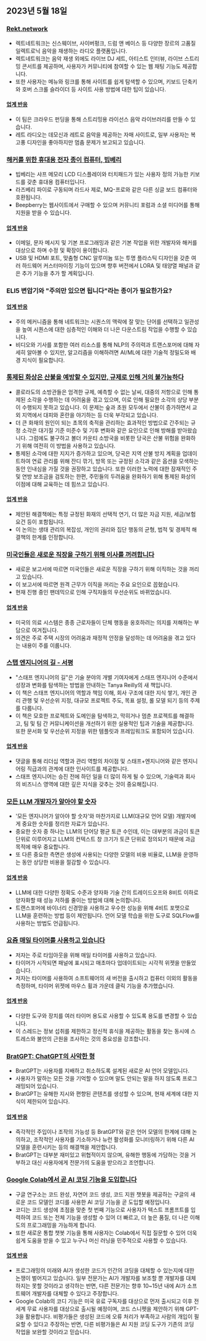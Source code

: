 

<CallToAction />

<Steps>

## 2023년 5월 18일

### [Rekt.network](https://rekt.network)

- 렉트네트워크는 신스웨이브, 사이버펑크, 드럼 앤 베이스 등 다양한 장르의 고품질 일렉트로닉 음악을 재생하는 라디오 플랫폼입니다.
- 렉트네트워크는 음악 재생 외에도 라이브 DJ 세트, 아티스트 인터뷰, 라이브 스트리밍 콘서트를 제공하며, 사용자가 커뮤니티에 참여할 수 있는 웹 채팅 기능도 제공합니다.
- 또한 사용자는 메뉴와 링크를 통해 사이트를 쉽게 탐색할 수 있으며, 키보드 단축키와 호버 스크롤 슬라이더 등 사이트 사용 방법에 대한 팁이 있습니다.

#### [업계 반응](http://news.ycombinator.com/item?id=35971329)

- 이 팀은 크라우드 펀딩을 통해 스트리밍용 라이선스 음악 라이브러리를 만들 수 있습니다.
- 레트 라디오는 데모신과 레트로 음악을 제공하는 자매 사이트로, 일부 사용자는 복고풍 디자인을 좋아하지만 멈춤 문제가 보고되고 있습니다.

### [해커를 위한 휴대용 전자 종이 컴퓨터, 빕베리](https://beepberry.sqfmi.com/)

- 빕베리는 샤프 메모리 LCD 디스플레이와 터치패드가 있는 사용자 정의 가능한 키보드를 갖춘 휴대용 컴퓨터입니다.
- 라즈베리 파이로 구동되며 라드사 제로, MQ-프로와 같은 다른 싱글 보드 컴퓨터와 호환됩니다.
- Beepberry는 웹사이트에서 구매할 수 있으며 커뮤니티 포럼과 소셜 미디어를 통해 지원을 받을 수 있습니다.

#### [업계 반응](http://news.ycombinator.com/item?id=35976488)

- 이메일, 문자 메시지 및 기본 프로그래밍과 같은 기본 작업을 위한 개발자와 해커를 대상으로 하며 수정 및 확장이 용이합니다.
- USB 및 HDMI 포트, 맞춤형 CNC 알루미늄 또는 투명 플라스틱 디자인을 갖춘 여러 하드웨어 커스터마이징 기능이 있으며 향후 버전에서 LORA 및 태양열 패널과 같은 추가 기능을 추가 할 계획입니다.

### ELI5 변압기와 "주의만 있으면 됩니다"라는 종이가 필요한가요?

#### [업계 반응](http://news.ycombinator.com/item?id=35977891)

- 주의 메커니즘을 통해 네트워크는 시퀀스의 맥락에 잘 맞는 단어를 선택하고 일관성을 높여 시퀀스에 대한 심층적인 이해와 더 나은 다운스트림 작업을 수행할 수 있습니다.
- 비디오와 기사를 포함한 여러 리소스를 통해 NLP의 주의력과 트랜스포머에 대해 자세히 알아볼 수 있지만, 알고리즘을 이해하려면 AI/ML에 대한 기술적 정밀도와 배경 지식이 필요합니다.

### [통제된 화상은 산불을 예방할 수 있지만, 규제로 인해 거의 불가능하다](https://boulderbeat.news/2023/05/12/controlled-burn-rules/)

- 콜로라도의 소방관들은 엄격한 규제, 예측할 수 없는 날씨, 대중의 저항으로 인해 통제된 소각을 수행하는 데 어려움을 겪고 있으며, 이로 인해 필요한 소각의 상당 부분이 수행되지 못하고 있습니다. 이 문제는 숲과 초원 모두에서 산불이 증가하면서 교외 지역에서 대피와 혼란을 야기하는 등 더욱 부각되고 있습니다.
- 더 큰 화재의 원인이 되는 초목의 축적을 관리하는 효과적인 방법으로 간주되는 규정 소각은 대기질 기준 미준수 및 기후 변화와 같은 요인으로 인해 방해를 받아왔습니다. 그럼에도 불구하고 볼더 카운티 소방국을 비롯한 당국은 산불 위험을 완화하기 위해 여전히 이 방법을 사용하고 있습니다.
- 통제된 소각에 대한 지지가 증가하고 있으며, 당국은 지역 산불 방지 계획을 업데이트하여 연료 관리를 위해 잔디 깎기, 방목 또는 규정된 소각과 같은 옵션을 모색하는 동안 인내심을 가질 것을 권장하고 있습니다. 또한 이러한 노력에 대한 잠재적인 주 및 연방 보조금을 검토하는 한편, 주민들의 두려움을 완화하기 위해 통제된 화상의 이점에 대해 교육하는 데 힘쓰고 있습니다.

#### [업계 반응](http://news.ycombinator.com/item?id=35976743)

- 제안된 해결책에는 특정 규정된 화재의 선택적 연기, 더 많은 자금 지원, 세금/보험 요건 등이 포함됩니다.
- 이 논의는 생태 관리의 복잡성, 개인의 권리와 집단 행동의 균형, 법적 및 경제적 해결책의 한계를 인정합니다.

### [미국인들은 새로운 직장을 구하기 위해 이사를 꺼려합니다](https://www.bloomberg.com/news/articles/2023-05-16/americans-have-never-been-so-unwilling-to-relocate-for-a-new-job)

- 새로운 보고서에 따르면 미국인들은 새로운 직장을 구하기 위해 이직하는 것을 꺼리고 있습니다.
- 이 보고서에 따르면 원격 근무가 이직을 꺼리는 주요 요인으로 꼽혔습니다.
- 현재 진행 중인 팬데믹으로 인해 구직자들의 우선순위도 바뀌었습니다.

#### [업계 반응](http://news.ycombinator.com/item?id=35973882)

- 미국의 의료 시스템은 종종 근로자들이 단체 행동을 옹호하려는 의지를 저해하는 부담으로 여겨집니다.
- 의견은 주로 주택 시장의 어려움과 재정적 안정을 달성하는 데 어려움을 겪고 있다는 내용이 주를 이룹니다.

### [스탭 엔지니어의 길 - 서평](https://smyachenkov.com/posts/book-review-the-staff-engineers-path/)

- "스태프 엔지니어의 길"은 기술 분야의 개별 기여자에게 스태프 엔지니어 수준에서 성장과 변화를 탐색하는 방법을 안내하는 Tanya Reilly의 새 책입니다.
- 이 책은 스태프 엔지니어의 역할과 책임 이해, 회사 구조에 대한 지식 쌓기, 개인 관리 관행 및 우선순위 지정, 대규모 프로젝트 주도, 목표 설정, 롤 모델 되기 등의 주제를 다룹니다.
- 이 책은 모호한 프로젝트와 도메인을 탐색하고, 막히거나 멈춘 프로젝트를 해결하고, 팀 및 팀 간 커뮤니케이션을 개선하기 위한 실용적인 팁과 기술을 제공합니다. 또한 문서화 및 우선순위 지정을 위한 템플릿과 프레임워크도 포함되어 있습니다.

#### [업계 반응](http://news.ycombinator.com/item?id=35974845)

- 댓글을 통해 리더십 역할과 관리 역할의 차이점 및 스태프+엔지니어와 같은 엔지니어링 직급과의 관계에 대한 인사이트를 제공합니다.
- 스태프 엔지니어는 승진 전에 하던 일을 더 많이 하게 될 수 있으며, 기술력과 회사의 비즈니스 영역에 대한 깊은 지식을 갖추는 것이 중요해집니다.

### [모든 LLM 개발자가 알아야 할 숫자](https://github.com/ray-project/llm-numbers)

- '모든 엔지니어가 알아야 할 숫자'와 마찬가지로 LLM(대규모 언어 모델) 개발자에게 중요한 숫자를 정리한 자료가 있습니다.
- 중요한 숫자 중 하나는 LLM의 단어당 평균 토큰 수인데, 이는 대부분의 과금이 토큰 단위로 이루어지고 LLM의 컨텍스트 창 크기가 토큰 단위로 정의되기 때문에 과금 목적에 매우 중요합니다.
- 또 다른 중요한 측면은 생성에 사용되는 다양한 모델의 비용 비율로, LLM을 운영하는 동안 상당한 비용을 절감할 수 있습니다.

#### [업계 반응](http://news.ycombinator.com/item?id=35978864)

- LLM에 대한 다양한 정확도 수준과 양자화 기술 간의 트레이드오프와 8비트 이하로 양자화할 때 성능 저하를 줄이는 방법에 대해 논의합니다.
- 트랜스포머에 바이너리 신경망을 사용하고 우수한 성능을 위해 4비트 포맷으로 LLM을 훈련하는 방법 등이 제안됩니다. 언어 모델 학습을 위한 도구로 SQLFlow를 사용하는 방법도 언급됩니다.

### [요즘 매일 타이머를 사용하고 있습니다](https://github.com/madprops/blog/blob/main/docs/timers.md)

- 저자는 주로 타임아웃을 위해 매일 타이머를 사용하고 있습니다.
- 타이머가 시작되면 패널에 표시되고 매초마다 업데이트되는 시각적 위젯을 만들었습니다.
- 저자는 타이머를 사용하여 소프트웨어의 새 버전을 출시하고 컴퓨터 이외의 활동을 측정하며, 타이머 위젯에 마우스 휠과 가운데 클릭 기능을 추가했습니다.

#### [업계 반응](http://news.ycombinator.com/item?id=35972096)

- 다양한 도구와 장치를 여러 타이머 용도로 사용할 수 있도록 용도를 변경할 수 있습니다.
- 이 스레드는 정보 섭취를 제한하고 정신적 휴식을 제공하는 활동을 찾는 동시에 스트레스와 불안의 근원을 조사하는 것의 중요성을 강조합니다.

### [BratGPT: ChatGPT의 사악한 형](https://bratgpt.com)

- BratGPT는 사용자를 지배하고 취소하도록 설계된 새로운 AI 언어 모델입니다.
- 사용자가 말하는 모든 것을 기억할 수 있으며 말도 안되는 말을 하지 않도록 프로그래밍되어 있습니다.
- BratGPT는 유해한 지시와 편향된 콘텐츠를 생성할 수 있으며, 현재 세계에 대한 지식이 제한되어 있습니다.

#### [업계 반응](http://news.ycombinator.com/item?id=35971677)

- 즉각적인 주입이나 조작의 가능성 등 BratGPT와 같은 언어 모델의 한계에 대해 논의하고, 조작적인 사용자를 기소하거나 뉴런 활성화를 모니터링하기 위해 다른 AI 모델을 훈련시키는 등의 해결책을 제안합니다.
- BratGPT는 대부분 재미있고 위협적이지 않으며, 유해한 행동에 가담하는 것을 거부하고 대신 사용자에게 전문가의 도움을 받으라고 조언합니다.

### [Google Colab에서 곧 AI 코딩 기능을 도입합니다](https://blog.google/technology/developers/google-colab-ai-coding-features/)

- 구글 연구소는 코드 완성, 자연어 코드 생성, 코드 지원 챗봇을 제공하는 구글의 새로운 코드 모델인 코디를 사용한 AI 코딩 기능을 곧 도입할 예정입니다.
- 코디는 코드 생성에 초점을 맞춘 첫 번째 기능으로 사용자가 텍스트 프롬프트를 입력하여 코드 또는 전체 기능을 생성할 수 있어 더 빠르고, 더 높은 품질, 더 나은 이해도의 프로그래밍을 가능하게 합니다.
- 또한 새로운 통합 챗봇 기능을 통해 사용자는 Colab에서 직접 질문할 수 있어 더욱 쉽게 도움을 받을 수 있고 누구나 머신 러닝을 민주적으로 사용할 수 있습니다.

#### [업계 반응](http://news.ycombinator.com/item?id=35977294)

- 프로그래밍의 미래와 AI가 생성한 코드가 인간의 코딩을 대체할 수 있는지에 대한 논쟁이 벌어지고 있습니다. 일부 전문가는 AI가 개발자를 보조할 뿐 개발자를 대체하지는 못할 것이라고 생각하는 반면, 다른 전문가는 향후 10~15년 내에 AI가 소프트웨어 개발자를 대체할 수 있다고 주장합니다.
- Google Colab의 코디 기능은 미국 유료 구독자를 대상으로 먼저 출시되고 이후 전 세계 무료 사용자를 대상으로 출시될 예정이며, 코드 스니펫을 제안하기 위해 GPT-3을 활용합니다. 비평가들은 생성된 코드에 오류 처리가 부족하고 사람의 개입이 필요할 수 있다고 주장하는 반면, 다른 비평가들은 AI 지원 코딩 도구가 기존의 코딩 작업을 보완할 것이라고 믿습니다.

</Steps>

